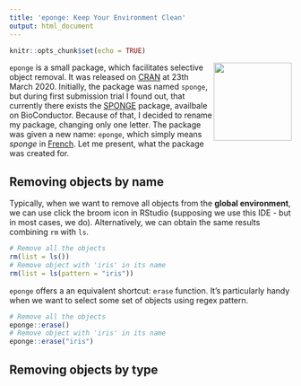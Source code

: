 ```yaml
---
title: 'eponge: Keep Your Environment Clean'
output: html_document
---
```


```r
knitr::opts_chunk$set(echo = TRUE)
```

<a href="https://krzjoa.github.io/matricks"><img src='https://raw.githubusercontent.com/krzjoa/eponge/master/man/figures/logo.png' align="right" height="139" style="height:139px;" /></a>

`eponge` is a small package, which facilitates selective object removal. 
It was released on [CRAN](https://cran.r-project.org/web/packages/eponge/index.html) at 23th March 2020. Initially, the package was named `sponge`, but during first submission trial I found out, that currently there exists the [SPONGE](https://www.bioconductor.org/packages/release/bioc/html/SPONGE.html) package, availbale on BioConductor. Because of that, I decided to rename my package, changing only one letter. The package was given a new name: `eponge`, which simply means *sponge* in [French](https://en.wiktionary.org/wiki/%C3%A9ponge). Let me present, what the package was created for.

## Removing objects by name
Typically, when we want to remove all objects from the **global environment**, we can use click the broom icon in RStudio (supposing we use this IDE - but in most cases, we do).
Alternatively, we can obtain the same results combining `rm` with `ls`.

```r
# Remove all the objects
rm(list = ls())
# Remove object with 'iris' in its name
rm(list = ls(pattern = "iris"))
```

`eponge` offers a an equivalent shortcut: `erase` function. It's particularly handy when we want to select some set of objects using regex pattern.

```r
# Remove all the objects
eponge::erase() 
# Remove object with 'iris' in its name
eponge::erase("iris")
```

## Removing objects by type

